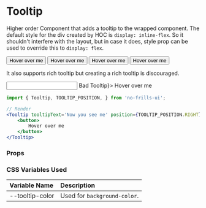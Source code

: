 
<Meta title='Decrative Components/Tooltip' component={Tooltip} />

# Tooltip

Higher order Component that adds a tooltip to the wrapped component. The default style for the div created by
HOC is `display: inline-flex`. So it shouldn't interfere with the layout, but in case it does,
style prop can be used to override this to `display: flex`.

<Preview>
    <Tooltip tooltipText='Now you see me' position={TOOLTIP_POSITION.TOP}>
        <Button>
            Hover over me
        </Button>
    </Tooltip>
    <Tooltip tooltipText='Now you see me' position={TOOLTIP_POSITION.RIGHT}>
        <Button>
            Hover over me
        </Button>
    </Tooltip>
    <Tooltip tooltipText='Now you see me'>
        <Button>
            Hover over me
        </Button>
    </Tooltip>
    <Tooltip tooltipText='Now you see me' position={TOOLTIP_POSITION.LEFT}>
        <Button>
            Hover over me
        </Button>
    </Tooltip>
</Preview>

It also supports rich tooltip but creating a rich tooltip is discouraged.

<Preview>
    <Tooltip tooltipText='Enter your full name here' position={TOOLTIP_POSITION.RIGHT}>
        <Input label='Enter Name'/>
    </Tooltip>
    <Tooltip tooltipText={<strong style={{ color: 'lightgreen' }}>Bad Tooltip</strong>}>
        <a>
            Hover over me
        </a>
    </Tooltip>
</Preview>

```jsx
import { Tooltip, TOOLTIP_POSITION, } from 'no-frills-ui';

// Render
<Tooltip tooltipText='Now you see me' position={TOOLTIP_POSITION.RIGHT}>
    <button>
        Hover over me
    </button>
</Tooltip>
```
### Props

<Props of={Tooltip} />

### CSS Variables Used

| Variable Name | Description |
| :- | :- |
| --tooltip-color | Used for `background-color`. |

